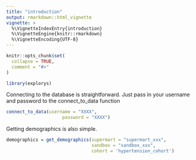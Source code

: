 ```yaml
---
title: "introduction"
output: rmarkdown::html_vignette
vignette: >
  %\VignetteIndexEntry{introduction}
  %\VignetteEngine{knitr::rmarkdown}
  %\VignetteEncoding{UTF-8}
---
```


```r
knitr::opts_chunk$set(
  collapse = TRUE,
  comment = "#>"
)
```

```r
library(explorys)
```

Connecting to the database is straightforward. Just pass in your username and password to the connect_to_data function 

```r
connect_to_data(username = "XXXX", 
                     password = "XXXX")
```

Getting demographics is also simple. 

```r
demographics = get_demographics(supermart = "supermart_xxx", 
                                sandbox = "sandbox_xxx", 
                                cohort = 'hypertension_cohort')
```


